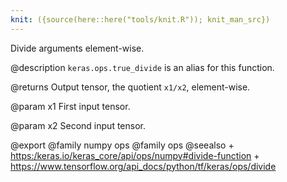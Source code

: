 ```yaml
---
knit: ({source(here::here("tools/knit.R")); knit_man_src})
---
```

Divide arguments element-wise.

@description
`keras.ops.true_divide` is an alias for this function.

@returns
    Output tensor, the quotient `x1/x2`, element-wise.

@param x1
First input tensor.

@param x2
Second input tensor.

@export
@family numpy ops
@family ops
@seealso
+ <https:/keras.io/keras_core/api/ops/numpy#divide-function>
+ <https://www.tensorflow.org/api_docs/python/tf/keras/ops/divide>
